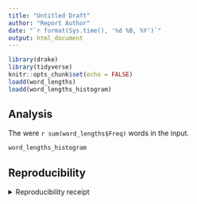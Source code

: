 ```yaml
---
title: "Untitled Draft"
author: "Report Author"
date: "`r format(Sys.time(), '%d %B, %Y')`"
output: html_document
---
```


```r
library(drake)
library(tidyverse)
knitr::opts_chunk$set(echo = FALSE)
loadd(word_lengths)
loadd(word_lengths_histogram)
```

## Analysis

The were `r sum(word_lengths$Freq)` words in the input.

```r
word_lengths_histogram
```


## Reproducibility

<details><summary>Reproducibility receipt</summary>

```r
## datetime
Sys.time()

## repository
git2r::repository()

## session info
sessionInfo()
```

</details>
